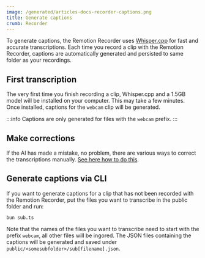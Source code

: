 ```yaml
---
image: /generated/articles-docs-recorder-captions.png
title: Generate captions
crumb: Recorder
---
```


To generate captions, the Remotion Recorder uses [Whisper.cpp](https://github.com/ggerganov/whisper.cpp) for fast and accurate transcriptions.
Each time you record a clip with the Remotion Recorder, captions are automatically generated and persisted to same folder as your recordings.

## First transcription

The very first time you finish recording a clip, Whisper.cpp and a 1.5GB model will be installed on your computer. This may take a few minutes.
Once installed, captions for the `webcam` clip will be generated.

:::info
Captions are only generated for files with the `webcam` prefix.
:::

## Make corrections

If the AI has made a mistake, no problem, there are various ways to correct the transcriptions manually. [See here how to do this](/docs/recorder/editing/captions).

## Generate captions via CLI

If you want to generate captions for a clip that has not been recorded with the Remotion Recorder, put the files you want to transcribe in the public folder and run:

```
bun sub.ts
```

Note that the names of the files you want to transcribe need to start with the prefix `webcam`, all other files will be ingored.
The JSON files containing the captions will be generated and saved under `public/<somesubfolder>/sub[filename].json`.

